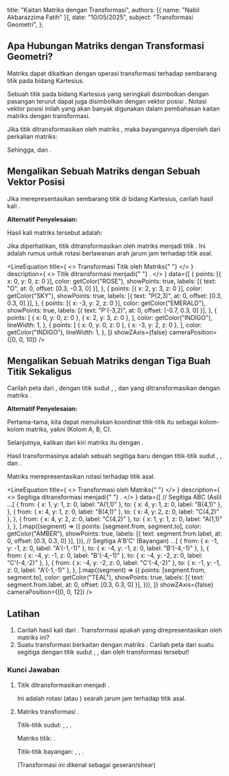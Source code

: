 
  title: "Kaitan Matriks dengan Transformasi",
  authors: [{ name: "Nabil Akbarazzima Fatih" }],
  date: "10/05/2025",
  subject: "Transformasi Geometri",
};

## Apa Hubungan Matriks dengan Transformasi Geometri?

Matriks <InlineMath math="2 \times 2" /> dapat dikaitkan dengan operasi transformasi terhadap sembarang titik pada bidang Kartesius.

Sebuah titik pada bidang Kartesius yang seringkali disimbolkan dengan pasangan terurut <InlineMath math="(x,y)" /> dapat juga disimbolkan dengan vektor posisi <InlineMath math="\begin{pmatrix} x \\ y \end{pmatrix}" />. Notasi vektor posisi inilah yang akan banyak digunakan dalam pembahasan kaitan matriks dengan transformasi.

Jika titik <InlineMath math="P(x,y)" /> ditransformasikan oleh matriks <InlineMath math="M = \begin{pmatrix} a & b \\ c & d \end{pmatrix}" />, maka bayangannya <InlineMath math="P'(x',y')" /> diperoleh dari perkalian matriks:

<BlockMath math="\begin{pmatrix} x' \\ y' \end{pmatrix} = \begin{pmatrix} a & b \\ c & d \end{pmatrix} \begin{pmatrix} x \\ y \end{pmatrix} = \begin{pmatrix} ax + by \\ cx + dy \end{pmatrix}" />

Sehingga, <InlineMath math="x' = ax + by" /> dan <InlineMath math="y' = cx + dy" />.

## Mengalikan Sebuah Matriks dengan Sebuah Vektor Posisi

Jika <InlineMath math="\begin{pmatrix} x \\ y \end{pmatrix}" /> merepresentasikan sembarang titik di bidang Kartesius, carilah hasil kali <InlineMath math="\begin{pmatrix} 0 & -1 \\ 1 & 0 \end{pmatrix} \begin{pmatrix} x \\ y \end{pmatrix}" />.

**Alternatif Penyelesaian:**

Hasil kali matriks tersebut adalah:

<BlockMath math="\begin{pmatrix} 0 & -1 \\ 1 & 0 \end{pmatrix} \begin{pmatrix} x \\ y \end{pmatrix} = \begin{pmatrix} (0)(x) + (-1)(y) \\ (1)(x) + (0)(y) \end{pmatrix} = \begin{pmatrix} -y \\ x \end{pmatrix}" />

Jika diperhatikan, titik <InlineMath math="(x,y)" /> ditransformasikan oleh matriks <InlineMath math="\begin{pmatrix} 0 & -1 \\ 1 & 0 \end{pmatrix}" /> menjadi titik <InlineMath math="(-y,x)" />. Ini adalah rumus untuk rotasi <InlineMath math="90^\circ" /> berlawanan arah jarum jam terhadap titik asal.

<LineEquation
  title={
    <>
      Transformasi Titik <InlineMath math="P(2,3)" /> oleh Matriks{" "}
      <InlineMath math="\begin{pmatrix} 0 & -1 \\ 1 & 0 \end{pmatrix}" />
    </>
  }
  description={
    <>
      Titik <InlineMath math="P(2,3)" /> ditransformasi menjadi{" "}
      <InlineMath math="P'(-3,2)" />.
    </>
  }
  data={[
    {
      points: [{ x: 0, y: 0, z: 0 }],
      color: getColor("ROSE"),
      showPoints: true,
      labels: [{ text: "O", at: 0, offset: [0.3, -0.3, 0] }],
    },
    {
      points: [{ x: 2, y: 3, z: 0 }],
      color: getColor("SKY"),
      showPoints: true,
      labels: [{ text: "P(2,3)", at: 0, offset: [0.3, 0.3, 0] }],
    },
    {
      points: [{ x: -3, y: 2, z: 0 }],
      color: getColor("EMERALD"),
      showPoints: true,
      labels: [{ text: "P'(-3,2)", at: 0, offset: [-0.7, 0.3, 0] }],
    },
    {
      points: [
        { x: 0, y: 0, z: 0 },
        { x: 2, y: 3, z: 0 },
      ],
      color: getColor("INDIGO"),
      lineWidth: 1,
    },
    {
      points: [
        { x: 0, y: 0, z: 0 },
        { x: -3, y: 2, z: 0 },
      ],
      color: getColor("INDIGO"),
      lineWidth: 1,
    },
  ]}
  showZAxis={false}
  cameraPosition={[0, 0, 10]}
/>

## Mengalikan Sebuah Matriks dengan Tiga Buah Titik Sekaligus

Carilah peta dari <InlineMath math="\triangle ABC" />, dengan titik sudut <InlineMath math="A(1,1)" />, <InlineMath math="B(4,1)" />, dan <InlineMath math="C(4,2)" /> yang ditransformasikan dengan matriks <InlineMath math="\begin{pmatrix} -1 & 0 \\ 0 & -1 \end{pmatrix}" />.

**Alternatif Penyelesaian:**

Pertama-tama, kita dapat menuliskan koordinat titik-titik itu sebagai kolom-kolom matriks, yakni <InlineMath math="\begin{pmatrix} 1 & 4 & 4 \\ 1 & 1 & 2 \end{pmatrix}" /> (Kolom A, B, C).

Selanjutnya, kalikan dari kiri matriks itu dengan <InlineMath math="\begin{pmatrix} -1 & 0 \\ 0 & -1 \end{pmatrix}" />.

<div className="flex flex-col gap-4">
  <BlockMath math="\begin{pmatrix} -1 & 0 \\ 0 & -1 \end{pmatrix} \begin{pmatrix} 1 & 4 & 4 \\ 1 & 1 & 2 \end{pmatrix} = \begin{pmatrix} (-1)(1)+(0)(1) & (-1)(4)+(0)(1) & (-1)(4)+(0)(2) \\ (0)(1)+(-1)(1) & (0)(4)+(-1)(1) & (0)(4)+(-1)(2) \end{pmatrix}" />
  <BlockMath math="= \begin{pmatrix} -1 & -4 & -4 \\ -1 & -1 & -2 \end{pmatrix}" />
</div>

Hasil transformasinya adalah sebuah segitiga baru <InlineMath math="\triangle A'B'C'" /> dengan titik-titik sudut <InlineMath math="A'(-1,-1)" />, <InlineMath math="B'(-4,-1)" />, dan <InlineMath math="C'(-4,-2)" />.

Matriks <InlineMath math="\begin{pmatrix} -1 & 0 \\ 0 & -1 \end{pmatrix}" /> merepresentasikan rotasi <InlineMath math="180^\circ" /> terhadap titik asal.

<LineEquation
  title={
    <>
      Transformasi <InlineMath math="\triangle ABC" /> oleh Matriks{" "}
      <InlineMath math="\begin{pmatrix} -1 & 0 \\ 0 & -1 \end{pmatrix}" />
    </>
  }
  description={
    <>
      Segitiga <InlineMath math="ABC" /> ditransformasi menjadi{" "}
      <InlineMath math="A'B'C'" />.
    </>
  }
  data={[
    // Segitiga ABC (Asli)
    ...[
      {
        from: { x: 1, y: 1, z: 0, label: "A(1,1)" },
        to: { x: 4, y: 1, z: 0, label: "B(4,1)" },
      },
      {
        from: { x: 4, y: 1, z: 0, label: "B(4,1)" },
        to: { x: 4, y: 2, z: 0, label: "C(4,2)" },
      },
      {
        from: { x: 4, y: 2, z: 0, label: "C(4,2)" },
        to: { x: 1, y: 1, z: 0, label: "A(1,1)" },
      },
    ].map((segment) => ({
      points: [segment.from, segment.to],
      color: getColor("AMBER"),
      showPoints: true,
      labels: [{ text: segment.from.label, at: 0, offset: [0.3, 0.3, 0] }],
    })),
    // Segitiga A'B'C' (Bayangan)
    ...[
      {
        from: { x: -1, y: -1, z: 0, label: "A'(-1,-1)" },
        to: { x: -4, y: -1, z: 0, label: "B'(-4,-1)" },
      },
      {
        from: { x: -4, y: -1, z: 0, label: "B'(-4,-1)" },
        to: { x: -4, y: -2, z: 0, label: "C'(-4,-2)" },
      },
      {
        from: { x: -4, y: -2, z: 0, label: "C'(-4,-2)" },
        to: { x: -1, y: -1, z: 0, label: "A'(-1,-1)" },
      },
    ].map((segment) => ({
      points: [segment.from, segment.to],
      color: getColor("TEAL"),
      showPoints: true,
      labels: [{ text: segment.from.label, at: 0, offset: [0.3, 0.3, 0] }],
    })),
  ]}
  showZAxis={false}
  cameraPosition={[0, 0, 12]}
/>

## Latihan

1.  Carilah hasil kali dari <InlineMath math="\begin{pmatrix} 0 & 1 \\ -1 & 0 \end{pmatrix} \begin{pmatrix} x \\ y \end{pmatrix}" />. Transformasi apakah yang direpresentasikan oleh matriks ini?
2.  Suatu transformasi berkaitan dengan matriks <InlineMath math="\begin{pmatrix} 1 & 2 \\ 0 & 1 \end{pmatrix}" />. Carilah peta dari suatu segitiga dengan titik sudut <InlineMath math="A(2,0)" />, <InlineMath math="B(2,1)" />, dan <InlineMath math="C(0,1)" /> oleh transformasi tersebut!

### Kunci Jawaban

1.  <BlockMath math="\begin{pmatrix} 0 & 1 \\ -1 & 0 \end{pmatrix} \begin{pmatrix} x \\ y \end{pmatrix} = \begin{pmatrix} (0)(x) + (1)(y) \\ (-1)(x) + (0)(y) \end{pmatrix} = \begin{pmatrix} y \\ -x \end{pmatrix}" />

    Titik <InlineMath math="(x,y)" /> ditransformasikan menjadi <InlineMath math="(y,-x)" />.

    Ini adalah rotasi <InlineMath math="-90^\circ" /> (atau <InlineMath math="270^\circ" />) searah jarum jam terhadap titik asal.

2.  Matriks transformasi <InlineMath math="M = \begin{pmatrix} 1 & 2 \\ 0 & 1 \end{pmatrix}" />.

    Titik-titik sudut: <InlineMath math="A(2,0)" />, <InlineMath math="B(2,1)" />, <InlineMath math="C(0,1)" />.

    Matriks titik: <InlineMath math="\begin{pmatrix} 2 & 2 & 0 \\ 0 & 1 & 1 \end{pmatrix}" />.

    <div className="flex flex-col gap-4">
      <BlockMath math="\begin{pmatrix} 1 & 2 \\ 0 & 1 \end{pmatrix} \begin{pmatrix} 2 & 2 & 0 \\ 0 & 1 & 1 \end{pmatrix} = \begin{pmatrix} (1)(2)+(2)(0) & (1)(2)+(2)(1) & (1)(0)+(2)(1) \\ (0)(2)+(1)(0) & (0)(2)+(1)(1) & (0)(0)+(1)(1) \end{pmatrix}" />
      <BlockMath math="= \begin{pmatrix} 2+0 & 2+2 & 0+2 \\ 0+0 & 0+1 & 0+1 \end{pmatrix} = \begin{pmatrix} 2 & 4 & 2 \\ 0 & 1 & 1 \end{pmatrix}" />
    </div>

    Titik-titik bayangan: <InlineMath math="A'(2,0)" />, <InlineMath math="B'(4,1)" />, <InlineMath math="C'(2,1)" />.

    (Transformasi ini dikenal sebagai geseran/shear)
